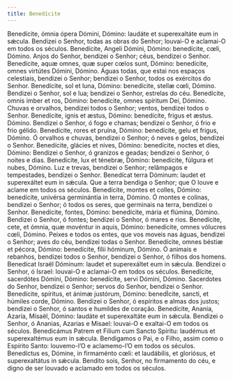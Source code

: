 ```yaml
---
title: Benedícite
---
```


<div class="side-by-side not-content">
  <span class="text-justify">
    Benedícite, ómnia ópera Dómini, Dómino: laudáte et superexaltáte eum in
    sǽcula.
  </span>
  <span class="text-justify">
    Bendizei o Senhor, todas as obras do Senhor; louvai-O e aclamai-O em todos
    os séculos.
  </span>
  <span class="text-justify">
    Benedícite, Angeli Dómini, Dómino: benedícite, cœli, Dómino.
  </span>
  <span class="text-justify">
    Anjos do Senhor, bendizei o Senhor; céus, bendizei o Senhor.
  </span>
  <span class="text-justify">
    Benedícite, aquæ omnes, quæ super cœlos sunt, Dómino: benedícite, omnes
    virtútes Dómini, Dómino.
  </span>
  <span class="text-justify">
    Águas todas, que estai nos espaços celestiais, bendizei o Senhor; bendizei o
    Senhor, todos os exércitos do Senhor.
  </span>
  <span class="text-justify">
    Benedícite, sol et luna, Dómino: benedícite, stellæ cœli, Dómino.
  </span>
  <span class="text-justify">
    Bendizei o Senhor, sol e lua; bendizei o Senhor, estrelas do céu.
  </span>
  <span class="text-justify">
    Benedícite, omnis imber et ros, Dómino: benedícite, omnes spíritum Dei,
    Dómino.
  </span>
  <span class="text-justify">
    Chuvas e orvalhos, bendizei todos o Senhor; ventos, bendizei todos o Senhor.
  </span>
  <span class="text-justify">
    Benedícite, ignis et æstus, Dómino: benedícite, frigus et æstus. Dómino.
  </span>
  <span class="text-justify">
    Bendizei o Senhor, ó fogo e chamas; bendizei o Senhor, ó frio e frio gélido.
  </span>
  <span class="text-justify">
    Benedícite, rores et pruína, Dómino: benedícite, gelu et frigus, Dómino.
  </span>
  <span class="text-justify">
    Ó orvalhos e chuvas, bendizei o Senhor; ó neves e gelos, bendizei o Senhor.
  </span>
  <span class="text-justify">
    Benedícite, glácies et nives, Dómino: benedícite, noctes et dies, Dómino:
  </span>
  <span class="text-justify">
    Bendizei o Senhor, ó granizos e geadas; bendizei o Senhor, ó noites e dias.
  </span>
  <span class="text-justify">
    Benedícite, lux et ténebræ, Dómino: benedícite, fúlgura et nubes, Dómino.
  </span>
  <span class="text-justify">
    Luz e trevas, bendizei o Senhor; relâmpagos e tempestades, bendizei o
    Senhor.
  </span>
  <span class="text-justify">
    Benedícat terra Dóminum: laudet et superexáltet eum in sǽcula.
  </span>
  <span class="text-justify">
    Que a terra bendiga o Senhor; que O louve e aclame em todos os séculos.
  </span>
  <span class="text-justify">
    Benedícite, montes et colles, Dómino: benedícite, univérsa germinántia in
    terra, Dómino.
  </span>
  <span class="text-justify">
    Ó montes e colinas, bendizei o Senhor; ó todos os seres, que germinais na
    terra, bendizei o Senhor.
  </span>
  <span class="text-justify">
    Benedícite, fontes, Dómino: benedícite, mária et flúmina, Dómino.
  </span>
  <span class="text-justify">
    Bendizei o Senhor, ó fontes; bendizei o Senhor, ó mares e rios.
  </span>
  <span class="text-justify">
    Benedícite, cete, et ómnia, quæ movéntur in aquis, Dómino: benedícite, omnes
    vólucres cœli, Dómino.
  </span>
  <span class="text-justify">
    Peixes e todos os entes, que vos moveis nas águas, bendizei o Senhor; aves
    do céu, bendizei todas o Senhor.
  </span>
  <span class="text-justify">
    Benedícite, omnes béstiæ et pécora, Dómino: benedícite, fílii hóminum,
    Dómino.
  </span>
  <span class="text-justify">
    Ó animais e rebanhos, bendizei todos o Senhor, bendizei o Senhor, ó filhos
    dos homens.
  </span>
  <span class="text-justify">
    Benedícat Israël Dóminum: laudet et superexáltet eum in sǽcula.
  </span>
  <span class="text-justify">
    Bendizei o Senhor, ó Israel: louvai-O e aclamai-O em todos os séculos.
  </span>
  <span class="text-justify">
    Benedícite, sacerdótes Dómini, Dómino: benedícite, servi Dómini, Dómino.
  </span>
  <span class="text-justify">
    Sacerdotes do Senhor, bendizei o Senhor; servos do Senhor, bendizei o
    Senhor.
  </span>
  <span class="text-justify">
    Benedícite, spíritus, et ánimæ justórum, Dómino: benedÌcite, sancti, et
    húmiles corde, Dómino.
  </span>
  <span class="text-justify">
    Bendizei o Senhor, ó espíritos e almas dos justos; bendizei o Senhor, ó
    santos e humildes de coração.
  </span>
  <span class="text-justify">
    Benedícite, Ananía, Azaría, Mísaël, Dómino: laudáte et superexaltáte eum in
    sǽcula.
  </span>
  <span class="text-justify">
    Bendizei o Senhor, ó Ananias, Azarias e Misael: louvai-O e exaltai-O em
    todos os séculos.
  </span>
  <span class="text-justify">
    Benedicámus Patrem et Filium cum Sancto Spíritu: laudémus et superexaltémus
    eum in sǽcula.
  </span>
  <span class="text-justify">
    Bendigamos o Pai, e o Filho, assim como o Espírito Santo: louvemo-l’O e
    aclamemo-l’O em todos os séculos.
  </span>
  <span class="text-justify">
    Benedíctus es, Dómine, in firmaménto cœli: et laudábilis, et gloriósus, et
    superexaltátus in sǽcula.
  </span>
  <span class="text-justify">
    Bendito sois, Senhor, no firmamento do céu, e digno de ser louvado e
    aclamado em todos os séculos.
  </span>
</div>

